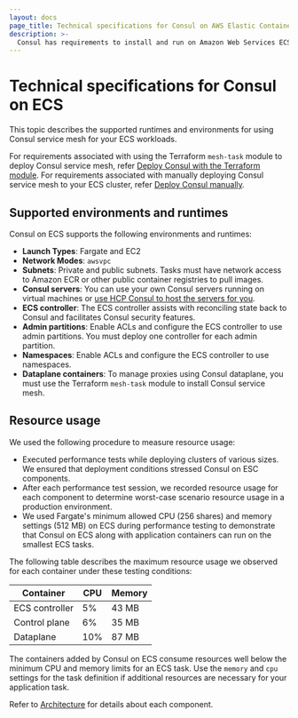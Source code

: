 ```yaml
---
layout: docs
page_title: Technical specifications for Consul on AWS Elastic Container Service (ECS)
description: >-
  Consul has requirements to install and run on Amazon Web Services ECS. Learn about Consul's requirements for Fargate and EC2, including network mode and subnet information, as well as server, routing, and ACL controller considerations.
---
```


# Technical specifications for Consul on ECS

This topic describes the supported runtimes and environments for using Consul service mesh for your ECS workloads.

For requirements associated with using the Terraform `mesh-task` module to deploy Consul service mesh, refer [Deploy Consul with the Terraform module](/consul/docs/ecs/deploy/terraform). For requirements associated with manually deploying Consul service mesh to your ECS cluster, refer [Deploy Consul manually](/consul/docs/ecs/deploy/manual). 

## Supported environments and runtimes

Consul on ECS supports the following environments and runtimes:

- **Launch Types**: Fargate and EC2
- **Network Modes**: `awsvpc`
- **Subnets**: Private and public subnets. Tasks must have network access to Amazon ECR or other public container registries to pull images.
- **Consul servers**: You can use your own Consul servers running on virtual machines or [use HCP Consul to host the servers for you](/hcp/docs/consul/hcp-managed).
- **ECS controller**: The ECS controller assists with reconciling state back to Consul and facilitates Consul security features.
- **Admin partitions**: <EnterpriseAlert inline/> Enable ACLs and configure the ECS controller to use admin partitions. You must deploy one controller for each admin partition. 
- **Namespaces**:  <EnterpriseAlert inline/> Enable ACLs and configure the ECS controller to use namespaces. 
- **Dataplane containers**: To manage proxies using Consul dataplane, you must use the Terraform `mesh-task` module to install Consul service mesh.

## Resource usage

We used the following procedure to measure resource usage:

- Executed performance tests while deploying clusters of various sizes. We
  ensured that deployment conditions stressed Consul on ESC components.
- After each performance test session, we recorded resource usage for each
  component to determine worst-case scenario resource usage in a production
  environment.
- We used Fargate's minimum allowed CPU (256 shares) and memory settings (512
  MB) on ECS during performance testing to demonstrate that Consul on ECS along
  with application containers can run on the smallest ECS tasks.

The following table describes the maximum resource usage we observed for each container under these testing conditions:

| Container      | CPU | Memory |
| -------------- | --- | ------ |
| ECS controller | 5%  | 43 MB  |
| Control plane  | 6%  | 35 MB  |
| Dataplane      | 10% | 87 MB  |

The containers added by Consul on ECS consume resources well below the minimum CPU and
memory limits for an ECS task. Use the `memory` and `cpu` settings for the task definition
if additional resources are necessary for your application task.

Refer to [Architecture](/consul/docs/ecs/architecture) for details about each component.